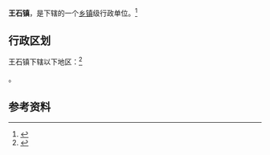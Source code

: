 {{中国乡级行政区|21/03/81/114/000}}

'''王石镇'''，是{{PRC admin/fullname|21/03/81/114/000|3}}下辖的一个[[乡镇|乡镇]]级行政单位。<ref>{{PRC admin/ref sgc|{{PRC admin/parent|21/03/81/114/000}}}}</ref>

== 行政区划 ==

王石镇下辖以下地区：<ref>{{PRC admin/ref sgc|21/03/81/114/000}}</ref>

{{PRC admin/children|21/03/81/114/000}}。

== 参考资料 ==

{{reflist}}

{{行政区划小作品}}
{{PRC admin/navcat|21/03/81/114/000}}
